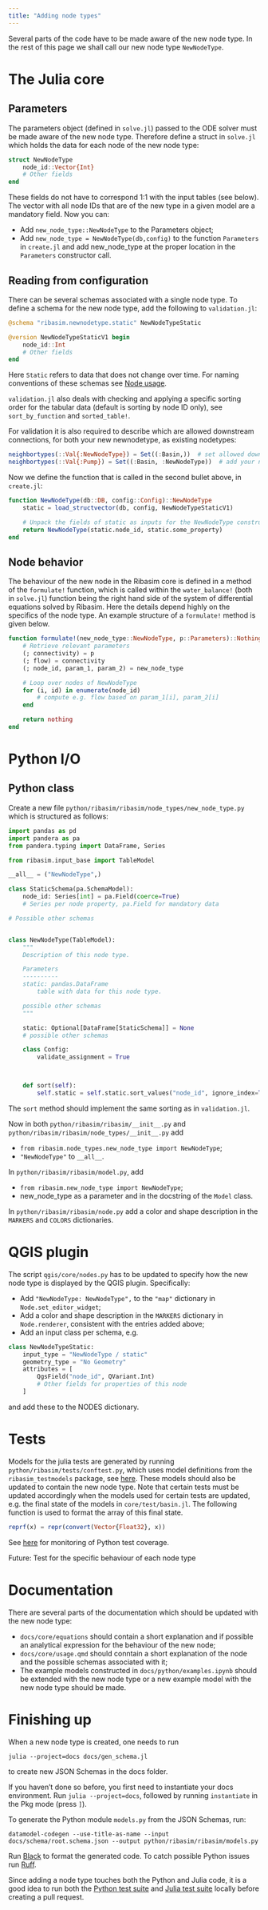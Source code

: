 ```yaml
---
title: "Adding node types"
---
```


Several parts of the code have to be made aware of the new node type. In the rest of this page we shall call our new node type `NewNodeType`.

# The Julia core

## Parameters

The parameters object (defined in `solve.jl`) passed to the ODE solver must be made aware of the new node type. Therefore define a struct in `solve.jl` which holds the data for each node of the new node type:

```julia
struct NewNodeType
    node_id::Vector{Int}
    # Other fields
end
```

These fields do not have to correspond 1:1 with the input tables (see below). The vector with all node IDs that are of the new type in a given model are a mandatory field. Now you can:

- Add `new_node_type::NewNodeType` to the Parameters object;
- Add `new_node_type = NewNodeType(db,config)` to the function `Parameters` in `create.jl` and add new_node_type at the proper location in the `Parameters` constructor call.

## Reading from configuration

There can be several schemas associated with a single node type. To define a schema for the new node type, add the following to `validation.jl`:

```julia
@schema "ribasim.newnodetype.static" NewNodeTypeStatic

@version NewNodeTypeStaticV1 begin
    node_id::Int
    # Other fields
end
```

Here `Static` refers to data that does not change over time. For naming conventions of these schemas see [Node usage](../core/usage.qmd#node).

`validation.jl` also deals with checking and applying a specific sorting order for the tabular data (default is sorting by node ID only), see `sort_by_function` and `sorted_table!`.

For validation it is also required to describe which are allowed downstream connections, for both your new newnodetype, as existing nodetypes:

```julia
neighbortypes(::Val{:NewNodeType}) = Set((:Basin,))  # set allowed downstream types
neighbortypes(::Val{:Pump}) = Set((:Basin, :NewNodeType))  # add your newnodetype as acceptable downstream connection of other types
```

Now we define the function that is called in the second bullet above, in `create.jl`:

```julia
function NewNodeType(db::DB, config::Config)::NewNodeType
    static = load_structvector(db, config, NewNodeTypeStaticV1)

    # Unpack the fields of static as inputs for the NewNodeType constructor
    return NewNodeType(static.node_id, static.some_property)
end
```

## Node behavior

The behaviour of the new node in the Ribasim core is defined in a method of the `formulate!` function, which is called within the `water_balance!` (both in `solve.jl`) function being the right hand side of the system of differential equations solved by Ribasim. Here the details depend highly on the specifics of the node type. An example structure of a `formulate!` method is given below.

```julia
function formulate!(new_node_type::NewNodeType, p::Parameters)::Nothing
    # Retrieve relevant parameters
    (; connectivity) = p
    (; flow) = connectivity
    (; node_id, param_1, param_2) = new_node_type

    # Loop over nodes of NewNodeType
    for (i, id) in enumerate(node_id)
        # compute e.g. flow based on param_1[i], param_2[i]
    end

    return nothing
end
```


# Python I/O

## Python class

Create a new file `python/ribasim/ribasim/node_types/new_node_type.py` which is structured as follows:

```python
import pandas as pd
import pandera as pa
from pandera.typing import DataFrame, Series

from ribasim.input_base import TableModel

__all__ = ("NewNodeType",)

class StaticSchema(pa.SchemaModel):
    node_id: Series[int] = pa.Field(coerce=True)
    # Series per node property, pa.Field for mandatory data

# Possible other schemas


class NewNodeType(TableModel):
    """
    Description of this node type.

    Parameters
    ----------
    static: pandas.DataFrame
        table with data for this node type.

    possible other schemas
    """

    static: Optional[DataFrame[StaticSchema]] = None
    # possible other schemas

    class Config:
        validate_assignment = True



    def sort(self):
        self.static = self.static.sort_values("node_id", ignore_index=True)

```
The `sort` method should implement the same sorting as in `validation.jl`.

Now in both `python/ribasim/ribasim/__init__.py` and `python/ribasim/ribasim/node_types/__init__.py` add

- `from ribasim.node_types.new_node_type import NewNodeType`;
- `"NewNodeType"` to `__all__`.

In `python/ribasim/ribasim/model.py`, add

- `from ribasim.new_node_type import NewNodeType`;
- new_node_type as a parameter and in the docstring of the `Model` class.

In `python/ribasim/ribasim/node.py` add a color and shape description in the `MARKERS` and `COLORS` dictionaries.

# QGIS plugin

The script `qgis/core/nodes.py` has to be updated to specify how the new node type is displayed by the QGIS plugin. Specifically:

- Add `"NewNodeType: NewNodeType",` to the `"map"` dictionary in `Node.set_editor_widget`;
- Add a color and shape description in the `MARKERS` dictionary in `Node.renderer`,
  consistent with the entries added above;
- Add an input class per schema, e.g.

```python
class NewNodeTypeStatic:
    input_type = "NewNodeType / static"
    geometry_type = "No Geometry"
    attributes = [
        QgsField("node_id", QVariant.Int)
        # Other fields for properties of this node
    ]
```

and add these to the NODES dictionary.


# Tests

Models for the julia tests are generated by running `python/ribasim/tests/conftest.py`, which uses model definitions from the `ribasim_testmodels` package, see [here](python.qmd#installing-python-packages). These models should also be updated to contain the new node type. Note that certain tests must be updated accordingly when the models used for certain tests are updated, e.g. the final state of the models in `core/test/basin.jl`. The following function is used to format the array of this final state.

```julia
reprf(x) = repr(convert(Vector{Float32}, x))
```

See [here](python.qmd#sec-codecov) for monitoring of Python test coverage.

Future: Test for the specific behaviour of each node type


# Documentation

There are several parts of the documentation which should be updated with the new node type:

- `docs/core/equations` should contain a short explanation and if possible an analytical expression for the behaviour of the new node;
- `docs/core/usage.qmd` should conntain a short explanation of the node and the possible schemas associated with it;
- The example models constructed in `docs/python/examples.ipynb` should be extended with the new node type or a new example model with the new node type should be made.

# Finishing up

When a new node type is created, one needs to run

```
julia --project=docs docs/gen_schema.jl
```
to create new JSON Schemas in the docs folder.

:::{.callout-note}
If you haven't done so before, you first need to instantiate your docs environment.
Run `julia --project=docs`, followed by running `instantiate` in the Pkg mode (press `]`).
:::

To generate the Python module `models.py` from the JSON Schemas, run:

```
datamodel-codegen --use-title-as-name --input docs/schema/root.schema.json --output python/ribasim/ribasim/models.py
```

Run [Black](python.qmd#sec-black) to format the generated code.
To catch possible Python issues run [Ruff](python.qmd#sec-ruff).

Since adding a node type touches both the Python and Julia code,
it is a good idea to run both the [Python test suite](python.qmd#test) and [Julia test suite](core.qmd#test) locally before creating a pull request.
